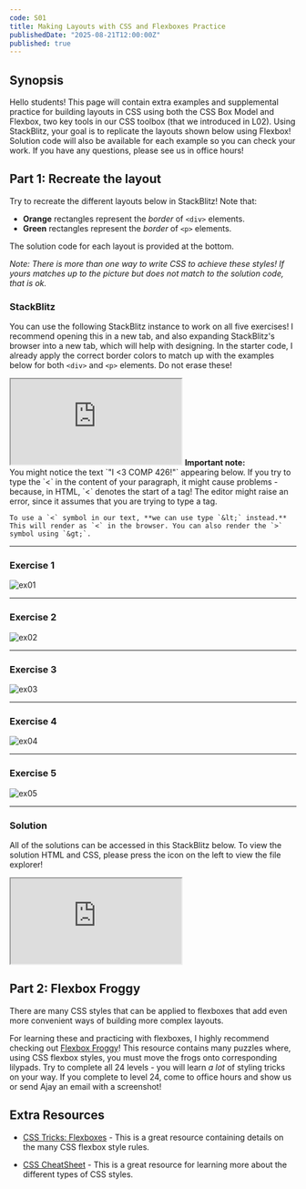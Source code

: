 ```yaml
---
code: S01
title: Making Layouts with CSS and Flexboxes Practice
publishedDate: "2025-08-21T12:00:00Z"
published: true
---
```


## Synopsis

Hello students! This page will contain extra examples and supplemental practice for building layouts in CSS using both the CSS Box Model and Flexbox, two key tools in our CSS toolbox (that we introduced in L02). Using StackBlitz, your goal is to replicate the layouts shown below using Flexbox! Solution code will also be available for each example so you can check your work. If you have any questions, please see us in office hours!

## Part 1: Recreate the layout

Try to recreate the different layouts below in StackBlitz! Note that:
- **Orange** rectangles represent the *border* of `<div>` elements.
- **Green** rectangles represent the *border* of `<p>` elements.

The solution code for each layout is provided at the bottom.

*Note: There is more than one way to write CSS to achieve these styles! If yours matches up to the picture but does not match to the solution code, that is ok.*

### StackBlitz

You can use the following StackBlitz instance to work on all five exercises! I recommend opening this in a new tab, and also expanding StackBlitz's browser into a new tab, which will help with designing. In the starter code, I already apply the correct border colors to match up with the examples below for both `<div>` and `<p>` elements. Do not erase these!

<iframe src="https://stackblitz.com/edit/comp426-l03-8mswvgvs?embed=1&file=index.html&theme=light" style={{ "width": "100%", "height": "500px", "border": "0", "marginTop" : "12px", "marginBottom" : "12px" }}></iframe>

<Callout>
    <strong>Important note:</strong><br />
    You might notice the text `"I <3 COMP 426!"` appearing below. If you try to type the `<` in the content of your paragraph, it might cause problems - because, in HTML, `<` denotes the start of a tag! The editor might raise an error, since it assumes that you are trying to type a tag.
    
    To use a `<` symbol in our text, **we can use type `&lt;` instead.** This will render as `<` in the browser. You can also render the `>` symbol using `&gt;`.
</Callout>

---
### Exercise 1

![ex01](/images/supplements/s01/ex01.png)

---
### Exercise 2

![ex02](/images/supplements/s01/ex02.png)

---
### Exercise 3

![ex03](/images/supplements/s01/ex03.png)

---
### Exercise 4

![ex04](/images/supplements/s01/ex04.png)

---
### Exercise 5

![ex05](/images/supplements/s01/ex05.png)

---
### Solution

All of the solutions can be accessed in this StackBlitz below. To view the solution HTML and CSS, please press the icon on the left to view the file explorer!

<iframe src="https://stackblitz.com/edit/comp426-l03-ia8wztaf?embed=1&file=index.html&theme=light" style={{ "width": "100%", "height": "500px", "border": "0", "marginTop" : "12px", "marginBottom" : "12px" }}></iframe>

## Part 2: Flexbox Froggy

There are many CSS styles that can be applied to flexboxes that add even more convenient ways of building more complex layouts.

For learning these and practicing with flexboxes, I highly recommend checking out [Flexbox Froggy](https://flexboxfroggy.com)! This resource contains many puzzles where, using CSS flexbox styles, you must move the frogs onto corresponding lilypads. Try to complete all 24 levels - you will learn *a lot* of styling tricks on your way. If you complete to level 24, come to office hours and show us or send Ajay an email with a screenshot!

## Extra Resources

* [CSS Tricks: Flexboxes](https://css-tricks.com/snippets/css/a-guide-to-flexbox/) - This is a great resource containing details on the many CSS flexbox style rules.

* [CSS CheatSheet](https://admm.co/css-cheat-sheet/) - This is a great resource for learning more about the different types of CSS styles.